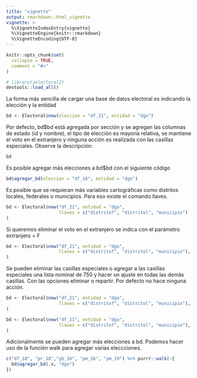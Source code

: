 ```yaml
---
title: "vignette"
output: rmarkdown::html_vignette
vignette: >
  %\VignetteIndexEntry{vignette}
  %\VignetteEngine{knitr::rmarkdown}
  %\VignetteEncoding{UTF-8}
---
```


```r
knitr::opts_chunk$set(
  collapse = TRUE,
  comment = "#>"
)
```

```r
# library(aelectoral2)
devtools::load_all()
```

La forma más sencilla de cargar una base de datos electoral es indicando la elección y la entidad

```r
bd <- Electoral$new(eleccion = "df_21", entidad = "dgo")
```

Por defecto, bd$bd está agregada por sección y se agregan las columnas de estado (id y nombre), el tipo de elección es mayoría relativa, se mantiene el voto en el extranjero y ninguna acción es realizada con las casillas especiales. Observe la descripción:

```r
bd
```

Es posible agregar más elecciones a bd$bd con el siguiente código

```r
bd$agregar_bd(eleccion = "df_18", entidad = "dgo")
```

Es posible que se requieran más variables cartográficas como distritos locales, federales o municipios. Para eso existe el comando llaves.

```r
bd <- Electoral$new("df_21", entidad = "dgo",
                    llaves = c("distritof", "distritol", "municipio")
)

```

Si queremos eliminar el voto en el extranjero se indica con el parámetro extranjero = F

```r
bd <- Electoral$new("df_21", entidad = "dgo",
                    llaves = c("distritof", "distritol", "municipio"), extranjero = F
)
```

Se pueden eliminar las casillas especiales o agregar a las casillas especiales una lista nominal de 750 y hacer un ajuste en todas las demás casillas. Con las opciones eliminar o repartir. Por defecto no hace ninguna acción.

```r
bd <- Electoral$new("df_21", entidad = "dgo",
                    llaves = c("distritof", "distritol", "municipio"), extranjero = F, especiales = "eliminar"
)

bd <- Electoral$new("df_21", entidad = "dgo",
                    llaves = c("distritof", "distritol", "municipio"), extranjero = F, especiales = "repartir"
)
```

Adicionalmente se pueden agregar más elecciones a bd. Podemos hacer uso de la función walk para agregar varias eleccciones.

```r
c("df_18", "pr_18","gb_16", "pm_16", "pm_19") %>% purrr::walk(~{
  bd$agregar_bd(.x, "dgo")
})
```

